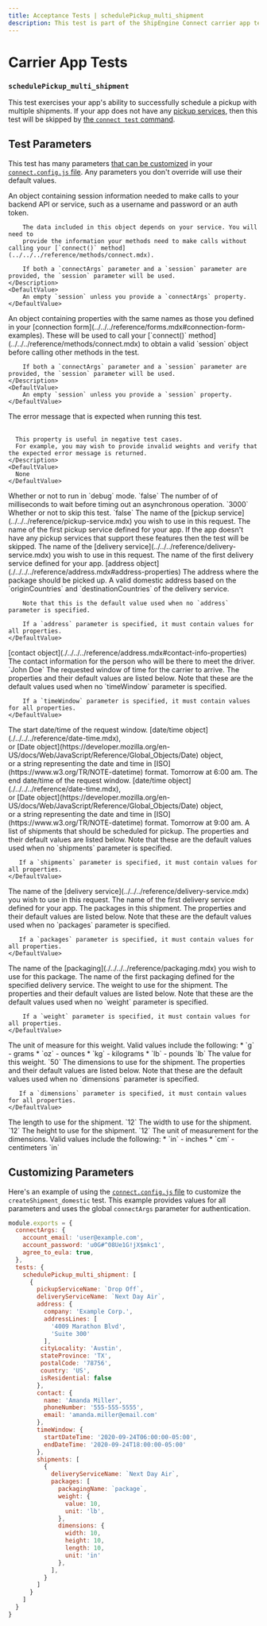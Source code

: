 ```yaml
---
title: Acceptance Tests | schedulePickup_multi_shipment
description: This test is part of the ShipEngine Connect carrier app test suite.
---
```


Carrier App Tests
==================================

### `schedulePickup_multi_shipment`

This test exercises your app's ability to successfully schedule a pickup with multiple shipments. If your app does not have any [pickup services](../../../reference/pickup-service.mdx), then this test will be skipped by [the `connect test` command](../../../cli.mdx#test-your-app).



Test Parameters
-------------------------
This test has many parameters [that can be customized](#customizing-parameters) in your [`connect.config.js` file](../../../testing/config.mdx). Any parameters you don't override will use their default values.

<Reference>

  <Field name="session" type="object">
    <Description>
        An object containing session information needed to make calls to your backend API or service, such as
        a username and password or an auth token.

        The data included in this object depends on your service. You will need to
        provide the information your methods need to make calls without calling your [`connect()` method](../../../reference/methods/connect.mdx).

        If both a `connectArgs` parameter and a `session` parameter are provided, the `session` parameter will be used.
    </Description>
    <DefaultValue>
        An empty `session` unless you provide a `connectArgs` property.
    </DefaultValue>
  </Field>

  <Field name="connectArgs" type="object">
    <Description>
        An object containing properties with the same names as those you defined in
        your [connection form](../../../reference/forms.mdx#connection-form-examples). These will be used to call your
        [`connect()` method](../../../reference/methods/connect.mdx) to obtain a valid `session` object before calling other methods in the test.

        If both a `connectArgs` parameter and a `session` parameter are provided, the `session` parameter will be used.
    </Description>
    <DefaultValue>
        An empty `session` unless you provide a `session` property.
    </DefaultValue>
  </Field>

  <Field name="expectedErrorMessage" type="string">
    <Description>
      The error message that is expected when running this test.
      <br/> <br/>

      This property is useful in negative test cases.
      For example, you may wish to provide invalid weights and verify that the expected error message is returned.
    </Description>
    <DefaultValue>
      None
    </DefaultValue>
  </Field>

  <Field name="debug" type="boolean">
    <Description>
      Whether or not to run in `debug` mode.
    </Description>
    <DefaultValue>
      `false`
    </DefaultValue>
  </Field>

  <Field name="timeout" type="number">
    <Description>
      The number of of milliseconds to wait before timing out an asynchronous operation.
    </Description>
    <DefaultValue>
      `3000`
    </DefaultValue>
  </Field>

  <Field name="skip" type="boolean">
    <Description>
      Whether or not to skip this test.
    </Description>
    <DefaultValue>
      `false`
    </DefaultValue>
  </Field>

  <Field name="pickupServiceName" type="string">
    <Description>
         The name of the [pickup service](../../../reference/pickup-service.mdx) you wish to use in this request.
    </Description>
    <DefaultValue>
      The name of the first pickup service defined for your app. If the app doesn't have any pickup services that support these 
      features then the test will be skipped.
    </DefaultValue>
  </Field>

   <Field name="deliveryServiceName" type="string">
      <Description>
           The name of the [delivery service](../../../reference/delivery-service.mdx) you wish to use in this request.
      </Description>
      <DefaultValue>
        The name of the first delivery service defined for your app.
      </DefaultValue>
    </Field>

  <Field name="address">
    <Type>
      [address object](./../../../reference/address.mdx#address-properties)
    </Type>
    <Description>
        The address where the package should be picked up.
    </Description>
    <DefaultValue>
        A valid domestic address based on the `originCountries` and `destinationCountries` of the delivery service.

        Note that this is the default value used when no `address` parameter is specified.

        If a `address` parameter is specified, it must contain values for all properties.
    </DefaultValue>
  </Field>

  <Field name="contact">
    <Type>
      [contact object](./../../../reference/address.mdx#contact-info-properties)
    </Type>
    <Description>
        The contact information for the person who will be there to meet the driver.
    </Description>
    <DefaultValue>
        `John Doe`
    </DefaultValue>
  </Field>

  <Field name="timeWindow" type="object">
    <Description>
      The requested window of time for the carrier to arrive.
    </Description>
    <DefaultValue>
        The properties and their default values are listed below. Note that these are the default values used when no `timeWindow` parameter is specified.

        If a `timeWindow` parameter is specified, it must contain values for all properties.
    </DefaultValue>
  </Field>

  <Field name="timeWindow.startDateTime">
    <Description>
        The start date/time of the request window.
    </Description>
    <Type>
     [date/time object](./../../../reference/date-time.mdx), <br/>
     or [Date object](https://developer.mozilla.org/en-US/docs/Web/JavaScript/Reference/Global_Objects/Date) object, <br/>
     or a string representing the date and time in [ISO](https://www.w3.org/TR/NOTE-datetime) format.
    </Type>
    <DefaultValue>
      Tomorrow at 6:00 am.
    </DefaultValue>
  </Field>

  <Field name="timeWindow.endDateTime">
    <Description>
      The end date/time of the request window.
    </Description>
    <Type>
         [date/time object](./../../../reference/date-time.mdx), <br/>
         or [Date object](https://developer.mozilla.org/en-US/docs/Web/JavaScript/Reference/Global_Objects/Date) object, <br/>
         or a string representing the date and time in [ISO](https://www.w3.org/TR/NOTE-datetime) format.
        </Type>
    <DefaultValue>
        Tomorrow at 9:00 am.
    </DefaultValue>
  </Field>

  <Field name="shipments" type="object[]">
    <Description>
      A list of shipments that should be scheduled for pickup.
    </Description>
    <DefaultValue>
       The properties and their default values are listed below. Note that these are the default values used when no `shipments` parameter is specified.

       If a `shipments` parameter is specified, it must contain values for all properties.
    </DefaultValue>
  </Field>

  <Field name="shipments[].deliveryServiceName" type="string">
    <Description>
      The name of the [delivery service](../../../reference/delivery-service.mdx) you wish to use in this request.
    </Description>
    <DefaultValue>
      The name of the first delivery service defined for your app.
    </DefaultValue>
  </Field>

  <Field name="shipments[].packages" type="object[]">
    <Description>
      The packages in this shipment.
    </Description>
    <DefaultValue>
       The properties and their default values are listed below. Note that these are the default values used when no `packages` parameter is specified.

       If a `packages` parameter is specified, it must contain values for all properties.
    </DefaultValue>
  </Field>

  <Field name="shipments[].packages[].packagingName" type="string">
    <Description>
      The name of the [packaging](./../../../reference/packaging.mdx) you wish to use for this package.
    </Description>
    <DefaultValue>
       The name of the first packaging defined for the specified delivery service.
    </DefaultValue>
  </Field>

<Field name="shipments[].packages[].weight" type="object">
    <Description>
      The weight to use for the shipment.
    </Description>
    <DefaultValue>
        The properties and their default values are listed below. Note that these are the default values used when no `weight` parameter is specified.

        If a `weight` parameter is specified, it must contain values for all properties.
    </DefaultValue>
  </Field>

  <Field name="shipments[].packages[].weight.unit" type="string">
    <Description>
        The unit of measure for this weight. Valid values include the following:
        * `g` - grams
        * `oz` - ounces
        * `kg` - kilograms
        * `lb` - pounds
    </Description>
    <DefaultValue>
      `lb`
    </DefaultValue>
  </Field>

  <Field name="shipments[].packages[].weight.value" type="number">
    <Description>
      The value for this weight.
    </Description>
    <DefaultValue>
        `50`
    </DefaultValue>
  </Field>

  <Field name="shipments[].packages[].dimensions" type="object">
    <Description>
      The dimensions to use for the shipment.
    </Description>
    <DefaultValue>
       The properties and their default values are listed below. Note that these are the default values used when no `dimensions` parameter is specified.

       If a `dimensions` parameter is specified, it must contain values for all properties.
    </DefaultValue>
  </Field>

  <Field name="shipments[].packages[].dimensions.length" type="number">
    <Description>
      The length to use for the shipment.
    </Description>
    <DefaultValue>
      `12`
    </DefaultValue>
  </Field>

  <Field name="shipments[].packages[].dimensions.width" type="number">
    <Description>
      The width to use for the shipment.
    </Description>
    <DefaultValue>
      `12`
    </DefaultValue>
  </Field>

  <Field name="shipments[].packages[].dimensions.height" type="number">
    <Description>
      The height to use for the shipment.
    </Description>
    <DefaultValue>
      `12`
    </DefaultValue>
  </Field>

  <Field name="shipments[].packages[].dimensions.unit" type="string">
    <Description>
      The unit of measurement for the dimensions. Valid values include the following:
        * `in` - inches
        * `cm` - centimeters
    </Description>
    <DefaultValue>
      `in`
    </DefaultValue>
  </Field>

</Reference>


Customizing Parameters
------------------------------
Here's an example of using the [`connect.config.js` file](./../../../testing/config.mdx) to customize the `createShipment_domestic` test. This example provides values for all parameters and uses the global `connectArgs` parameter for authentication.

```javascript
module.exports = {
  connectArgs: {
    account_email: 'user@example.com',
    account_password: 'u0G#^08Ue1G!jX$mkc1',
    agree_to_eula: true,
  },
  tests: {
    schedulePickup_multi_shipment: [
      {
        pickupServiceName: `Drop Off`,
        deliveryServiceName: `Next Day Air`,
        address: {
          company: 'Example Corp.',
          addressLines: [
            '4009 Marathon Blvd',
            'Suite 300'
          ],
         cityLocality: 'Austin',
         stateProvince: 'TX',
         postalCode: '78756',
         country: 'US',
         isResidential: false
        },
        contact: {
          name: 'Amanda Miller',
          phoneNumber: '555-555-5555',
          email: 'amanda.miller@email.com'
        },
        timeWindow: {
          startDateTime: '2020-09-24T06:00:00-05:00',
          endDateTime: '2020-09-24T18:00:00-05:00'
        },
        shipments: [
          {
            deliveryServiceName: `Next Day Air`,
            packages: [
              packagingName: `package`,
              weight: {
                value: 10,
                unit: 'lb',
              },
              dimensions: {
                width: 10,
                height: 10,
                length: 10,
                unit: 'in'
              },
            ],
          }
        ]
      }
    ]
  }
}
```
